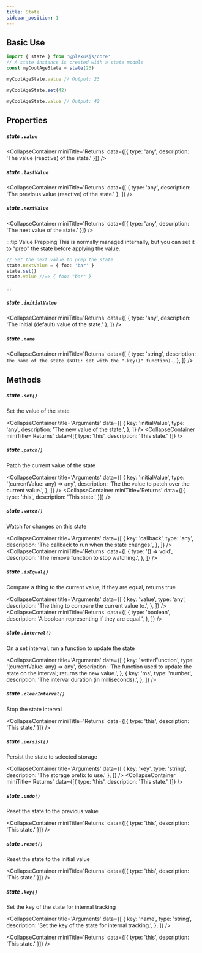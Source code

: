 ```yaml
---
title: State
sidebar_position: 1
---
```



## Basic Use

```ts title="ts"
import { state } from '@plexusjs/core'
// A state instance is created with a state module
const myCoolAgeState = state(23)

myCoolAgeState.value // Output: 23

myCoolAgeState.set(42)

myCoolAgeState.value // Output: 42
```

## Properties

##### state `.value`

<CollapseContainer
	miniTitle='Returns'
	data={[{ type: 'any', description: 'The value (reactive) of the state.' }]}
/>

##### state `.lastValue`

<CollapseContainer
	miniTitle='Returns'
	data={[
		{ type: 'any', description: 'The previous value (reactive) of the state.' },
	]}
/>

##### state `.nextValue`

<CollapseContainer
	miniTitle='Returns'
	data={[{ type: 'any', description: 'The next value of the state.' }]}
/>

:::tip Value Prepping
This is normally managed internally, but you can set it to "prep" the state before applying the value.

```ts
// Set the next value to prep the state
state.nextValue = { foo: 'bar' }
state.set()
state.value //=> { foo: "bar" }
```

:::

##### state `.initialValue`

<CollapseContainer
	miniTitle='Returns'
	data={[
		{ type: 'any', description: 'The initial (default) value of the state.' },
	]}
/>

##### state `.name`

<CollapseContainer
	miniTitle='Returns'
	data={[
		{
			type: 'string',
			description: `The name of the state (NOTE: set with the ".key()" function).`,
		},
	]}
/>

## Methods

##### state `.set()`

Set the value of the state

<CollapseContainer
	title='Arguments'
	data={[
		{
			key: 'initialValue',
			type: 'any',
			description: 'The new value of the state.',
		},
	]}
/>
<CollapseContainer
	miniTitle='Returns'
	data={[{ type: 'this', description: 'This state.' }]}
/>

##### state `.patch()`

Patch the current value of the state

<CollapseContainer
	title='Arguments'
	data={[
		{
			key: 'initialValue',
			type: '(currentValue: any) => any',
			description: 'The the value to patch over the current value.',
		},
	]}
/>
<CollapseContainer
	miniTitle='Returns'
	data={[{ type: 'this', description: 'This state.' }]}
/>

##### state `.watch()`

Watch for changes on this state

<CollapseContainer
	title='Arguments'
	data={[
		{
			key: 'callback',
			type: 'any',
			description: 'The callback to run when the state changes.',
		},
	]}
/>
<CollapseContainer
	miniTitle='Returns'
	data={[
		{
			type: '() => void',
			description: 'The remove function to stop watching.',
		},
	]}
/>

##### state `.isEqual()`

Compare a thing to the current value, if they are equal, returns true

<CollapseContainer
	title='Arguments'
	data={[
		{
			key: 'value',
			type: 'any',
			description: 'The thing to compare the current value to.',
		},
	]}
/>
<CollapseContainer
	miniTitle='Returns'
	data={[
		{
			type: 'boolean',
			description: 'A boolean representing if they are equal.',
		},
	]}
/>

##### state `.interval()`

On a set interval, run a function to update the state

<CollapseContainer
	title='Arguments'
	data={[
		{
			key: 'setterFunction',
			type: '(currentValue: any) => any',
			description:
				'The function used to update the state on the interval; returns the new value.',
		},
		{
			key: 'ms',
			type: 'number',
			description: 'The interval duration (in milliseconds).',
		},
	]}
/>

##### state `.clearInterval()`

Stop the state interval

<CollapseContainer
	miniTitle='Returns'
	data={[{ type: 'this', description: 'This state.' }]}
/>

##### state `.persist()`

Persist the state to selected storage

<CollapseContainer
	title='Arguments'
	data={[
		{ key: 'key', type: 'string', description: 'The storage prefix to use.' },
	]}
/>
<CollapseContainer
	miniTitle='Returns'
	data={[{ type: 'this', description: 'This state.' }]}
/>

##### state `.undo()`

Reset the state to the previous value

<CollapseContainer
	miniTitle='Returns'
	data={[{ type: 'this', description: 'This state.' }]}
/>

##### state `.reset()`

Reset the state to the initial value

<CollapseContainer
	miniTitle='Returns'
	data={[{ type: 'this', description: 'This state.' }]}
/>

##### state `.key()`

Set the key of the state for internal tracking

<CollapseContainer
	title='Arguments'
	data={[
		{
			key: 'name',
			type: 'string',
			description: 'Set the key of the state for internal tracking.',
		},
	]}
/>

<CollapseContainer
	miniTitle='Returns'
	data={[{ type: 'this', description: 'This state.' }]}
/>
